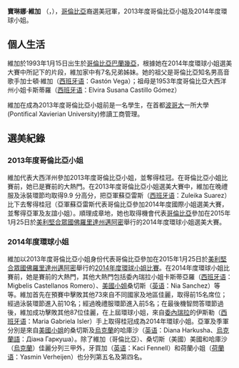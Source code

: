 {{多個問題|
{{copyedit|time=2015-01-30T18:28:16+00:00}}
{{unreferenced|time=2015-01-30T18:28:16+00:00}}
{{blpdispute|time=2015-01-26T16:04:43+00:00}}
}}
{{Infobox pageant titleholder
|name = 寶琳娜·維加
|image = Paulina Vega Colombia Moda white.jpg
|caption = Paulina Vega modeling for Falabella in the [[Plaza_Mayor,_Medellín|Plaza Mayor, Medellín]], in 2015
| birth_name = Paulina Vega Dieppa
| birth_date = {{birth date and age|mf=yes|1993|1|15}}
| birth_place = {{COL}}[[巴蘭幾亞|巴蘭幾亞]]
| height = {{height|m=1.76|precision=0}}
|measurements= 
| hair_color = 啡色
| eye_color = 啡色 
| title = [[大西洋省|2013年度哥倫比亞大西洋州小姐]]<br>(Winner)<br>[[2013年度哥倫比亞小姐|2013年度哥倫比亞小姐]]<br>(Winner)<br>[[2014年度環球小姐比賽|2014年度環球小姐比賽]]<br>(Winner)
}}

'''寶琳娜·維加''' （{{lang-en|'''Paulina Vega Dieppa'''}}，{{bd|1993年|1月15日|}}），[[哥倫比亞|哥倫比亞]]裔選美冠軍，2013年度哥倫比亞小姐及2014年度環球小姐。

==個人生活==
維加於1993年1月15日出生於[[哥倫比亞|哥倫比亞]][[巴蘭幾亞|巴蘭幾亞]]，根據她在2014年度環球小姐選美大賽中所記下的片段，維加家中有7名兄弟姊妹。她的祖父是哥倫比亞知名男高音歌手加士頓·維加（[[西班牙语|西班牙语]]：Gastón Vega）；祖母是1953年度哥倫比亞大西洋州小姐卡斯蒂羅（[[西班牙语|西班牙语]]：Elvira Susana Castillo Gómez）

維加在成為2013年度哥倫比亞小姐前是一名學生，在首都[[波哥大|波哥大]]一所大學(Pontifical Xavierian University)修讀工商管理。

==選美紀錄==
===2013年度哥倫比亞小姐===
維加代表大西洋州參加2013年度哥倫比亞小姐，並奪得桂冠。在哥倫比亞小姐比賽前，她已是賽前的大熱門。在2013年度哥倫比亞小姐選美大賽中，維加在晚禮服及泳裝環節均取得9.9 分高分，把亞軍蘇亞雷斯（[[西班牙语|西班牙语]]：Zuleika Suarez）比下去奪得桂冠（亞軍蘇亞雷斯代表哥倫比亞參加2014年度國際小姐選美大賽，並奪得亞軍及友誼小姐）。順理成章地，她也取得機會代表[[哥倫比亞|哥倫比亞]]參加在2015年1月25日於[[美利堅合眾國|美利堅合眾國]][[佛羅里達州|佛羅里達州]][[邁阿密|邁阿密]]舉行的2014年度環球小姐選美大賽。

===2014年度環球小姐===
維加以2013年度哥倫比亞小姐身份代表哥倫比亞參加在2015年1月25日於[[美利堅合眾國|美利堅合眾國]][[佛羅里達州|佛羅里達州]][[邁阿密|邁阿密]]舉行的[[2014年度環球小姐比賽|2014年度環球小姐比賽]]。在2014年度環球小姐比賽前，她是賽前的大熱門，其他大熱門包括委內瑞拉小姐卡斯蒂亞羅（[[西班牙语|西班牙语]]：Migbelis Castellanos Romero）、[[美國小姐|美國小姐]]桑切斯（[[英语|英语]]：Nia Sanchez）等等。維加首先在預賽中擊敗其他73來自不同國家及地區佳麗，取得前15名席位；經過泳裝環節進入前10名；經過晚禮服環節進入前5名；在最後機智問答環節過後，維加成功擊敗其他87位佳麗，在上屆環球小姐，來自[[委內瑞拉|委內瑞拉]]的伊斯勒（[[西班牙语|西班牙语]]：Maria Gabriela Isler）手上取得桂冠成為2014年環球小姐。亞軍及季軍分別是來自[[美國小姐|美國小姐]]的桑切斯及[[烏克蘭|烏克蘭]]的哈庫沙（[[英语|英语]]：Diana Harkusha、[[烏克蘭語|烏克蘭語]]：Діана Гаркуша）。除了維加（哥倫比亞）、桑切斯（美國）美國和哈庫沙（[[烏克蘭|烏克蘭]]）佳麗分列三甲外，牙買加（[[英语|英语]]：Kaci Fennell）和荷蘭小姐（[[荷蘭语|荷蘭语]]：Yasmin Verheijen）也分列第五名及第四名。

{{start box}}
{{succession box|
 before=[[加布里艾拉·伊斯勒|加布里艾拉·伊斯勒]]|
 title=[[環球小姐|環球小姐]]|
 years=[[2014年度環球小姐比賽|2014年]]|
 after=[[Pia_Wurtzbach|Pia Wurtzbach]]
}}
{{end box}}